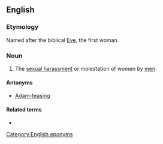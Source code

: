 {{also|eve-teasing|eve teasing|Eve teasing}}
==English==
{{wikipedia}}

===Etymology===
Named after the biblical [[Eve]], the first woman.

===Noun===
{{en-noun|-|s}}

# {{lb|en|India}} The [[sexual harassment]] or molestation of women by [[men]].

====Antonyms====
* [[Adam-teasing]]

====Related terms====
* {{l|en|eve-tease}}

[[Category:English eponyms]]